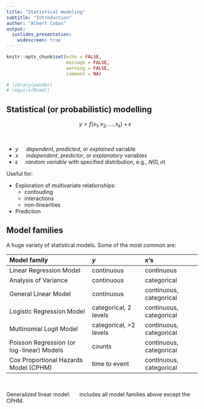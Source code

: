 ```yaml
---
title: "Statistical modeling"
subtitle: "Introduction"
author: "Albert Cobos"
output: 
  ioslides_presentation:
    widescreen: true
---
```


```r
knitr::opts_chunk$set(echo = FALSE, 
                      message = FALSE,
                      warning = FALSE,
                      comment = NA)

# library(pander)
# require(Rcmdr)
```


## Statistical (or probabilistic) modelling

<center>
$\quad y = f(x_1, x_2, ..., x_k) + \epsilon$
</center>

</br>

- $y \quad$ *dependent*, *predicted*, or *explained* variable
- $x \quad$ *independent*, *predictor*, or *explanatory* variables  
- $\epsilon \quad$  *random variable* with specified distribution, e.g., $N(0,\sigma)$

Useful for:

- Exploration of multivariate relationships: 
    - confouding  
    - interactions  
    - non-linearities  
- Prediction


## Model families {.smaller}

A huge variety of statistical models. Some of the most common are:

Model family                              $y$                     $x$'s
--------------------------                ------------------      -----------------------
Linear Regression Model                   continuous              continuous
Analysis of Variance                      continuous              categorical
General Linear Model                      continuous              continuous, categorical
Logistic Regression Model                 categorical, 2 levels   continuous, categorical
Multinomial Logit Model                   categorical, >2 levels  continuous, categorical
Poisson Regression (or log-linear) Models counts                  continuous, categorical
Cox Proportional Hazards Model (CPHM)     time to event           continuous, categorical
--------------------------                ------------------      -----------------------

<br>

Genera*lized* linear model: $\quad$ includes all model families above except the CPHM.    

